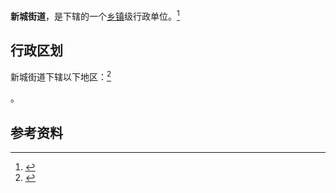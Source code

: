 {{中国乡级行政区
|景观照片文件名 = 韩城车务段 - panoramio.jpg
|景观照片描述 = [[西安铁路局|西安铁路局]][[韩城车务段|韩城车务段]]
|汉语拼音 = 
|其他语言 = 
|其他语言名称 = 
|旧称 = 
|地名出处 = 
|位置图文件名 = 
|位置图描述 = 
|自定义图片= 
|建置时间 = 
|政府驻地 = 
|毗邻 = 
|总面积 = 
|总人口 = 
|总人口年份 = 
|户籍人口 = 
|户籍人口年份 = 
|常住人口 = 
|常住人口年份 = 
|人口密度 = 
|GDP = 
|GDP年份 = 
|邮政编码 = 
|电话区号 = 913
|官方网站 = 
|网站名称 = 
|61/05/81/001/000}}

'''新城街道'''，是{{PRC admin/fullname|61/05/81/001/000|3}}下辖的一个[[乡镇|乡镇]]级行政单位。<ref>{{PRC admin/ref sgc|{{PRC admin/parent|61/05/81/001/000}}}}</ref>

== 行政区划 ==

新城街道下辖以下地区：<ref>{{PRC admin/ref sgc|61/05/81/001/000}}</ref>

{{PRC admin/children|61/05/81/001/000}}。

== 参考资料 ==

{{reflist}}

{{行政区划小作品}}
{{PRC admin/navcat|61/05/81/001/000}}